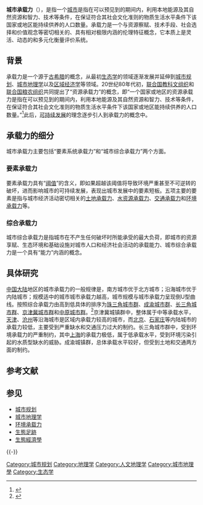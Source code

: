 {{noteTA
|1=zh-hans:城市承载力; zh-tw:城市負載力; 
}}
'''城市承载力'''（{{lang-en|urban carrying capacity}}），是指一个[[城市|城市]]是指在可以预见到的期间内，利用本地能源及其自然资源和智力、技术等条件，在保证符合其社会文化准则的物质生活水平条件下该国家或地区能持续供养的人口数量。承载力是一个与资源察赋、技术手段、社会选择和价值观念等密切相关的、具有相对极限内涵的伦理特征概念，它本质上是灵活、动态的和多元化衡量评价系统。

== 背景 ==
承载力是一个源于[[古希腊|古希腊]]的概念，从最初[[生态学|生态学]]的领域逐渐发展并延伸到[[城市规划|城市规划]]、[[城市地理学|城市地理学]]以及[[区域经济学|区域经济学]]等领域。20世纪80年代初，[[联合国教科文组织|联合国教科文组织]]和[[联合国粮农组织|联合国粮农组织]]共同提出了“资源承载力”的概念，即“一个国家或地区的资源承载力是指在可以预见到的期间内，利用本地能源及其自然资源和智力、技术等条件，在保证符合其社会文化准则的物质生活水平条件下该国家或地区能持续供养的人口数量。”<ref name="联合国教科文组织">{{cite book | title=Carrying Capacity Assessment with A Pilot Study of Kenya : A Resource Accounting Methodology for Sustainable Development | author=UNESCO & FAO | location=Paris & Rome | language=en }}</ref>此后，[[可持续发展|可持续发展]]的理念逐步引人到承载力的概念中。

== 承载力的细分 ==
城市承载力主要包括“要素系统承载力”和“城市综合承载力”两个方面。
=== 要素承载力 ===
要素承载力具有“[[阈值|阈值]]”的含义，即如果超越该阈值将导致环境严重甚至不可逆转的破坏，进而影响城市的可持续发展，表现出城市发展中的要素短板。五项主要的要素是指与城市经济活动密切相关的[[土地|土地承载力]]、[[水资源|水资源承载力]]、[[交通|交通承载力]]和[[环境|环境承载力]]等。

=== 综合承载力 ===
城市综合承载力是指城市在不产生任何破坏时所能承受的最大负荷，即城市的资源享赋、生态环境和基础设施对城市人口和经济社会活动的承载能力、城市综合承载力是一个具有“能力”内涵的概念。

== 具体研究 ==
[[中国大陆|中国大陆]]地区的城市承载力的一般规律是，南方城市优于北方城市；沿海城市优于内陆城市；规模适中的城市城市承载力越高，城市规模与城市承载力呈现倒U型曲线。按照综合承载力由高到低具体的排序为[[珠三角城市群|珠三角城市群]]、[[成渝城市群|成渝城市群]]、[[长三角城市群|长三角城市群]]、[[京津冀城市群|京津冀城市群]]和[[中原城市群|中原城市群]]。<ref>{{cite journal | title=中国城市承载力区域差异研究 | language=zh-cn | author=吕斌 | journal=城市发展研究 | year=2009年}}</ref>京津冀城镇群中，整体属于中等承载水平，[[天津|天津]]、[[沧州|沧州]]等沿海城市是区域内承载力较高的城市，而[[北京|北京]]、[[石家庄|石家庄]]等内陆城市的承载力较低，主要受到严重缺水和交通压力过大的制约。长三角城市群中，受到环境承载力的严重制约，其中[[上海|上海]]的承载力极低，属于低承载水平，受到环境污染引起的水质型缺水的威胁。成渝城镇群，总体承载水平较好，但受到土地和交通两方面的制约。

== 参考文献 ==
{{Reflist|30em}}

== 参见 ==
* [[城市规划|城市规划]]
* [[城市地理学|城市地理学]]
* [[环境承载力|环境承载力]]
* [[生態足跡|生態足跡]]
* [[生態經濟學|生態經濟學]]

{{-}}
{{城市与区域规划}}

[[Category:城市规划|Category:城市规划]]
[[Category:地理学|Category:地理学]]
[[Category:人文地理学|Category:人文地理学]]
[[Category:城市地理學|Category:城市地理學]]
[[Category:生态学|Category:生态学]]